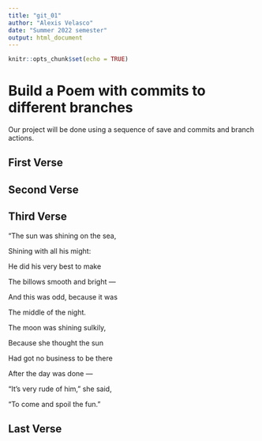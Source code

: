 ```yaml
---
title: "git_01"
author: "Alexis Velasco"
date: "Summer 2022 semester"
output: html_document
---
```


```r
knitr::opts_chunk$set(echo = TRUE)
```
# Build a Poem with commits to different branches
Our project will be done using a sequence of save and commits and branch actions.
<!-- Do not modify or change any text in "!--" bracketed areas such as this --- these are instructions to
you, if you change any of this the git program will notice it and compromise your git merging strategy !-->

## First Verse 
<!--Put the first five lines of a poem by Lewis Carrol in this section!-->

## Second Verse
<!--Put the first five lines of a poem by Robert Frost here!-->

## Third Verse
<!--Put the first two verses of The Walrus and the Carpenter here!-->

“The sun was shining on the sea,

Shining with all his might:

He did his very best to make

The billows smooth and bright —

And this was odd, because it was

The middle of the night.

The moon was shining sulkily,

Because she thought the sun

Had got no business to be there

After the day was done —

“It’s very rude of him,” she said,

“To come and spoil the fun.”

## Last Verse
<!--Put a short poem of your choice 8-20 lines,here!-->
